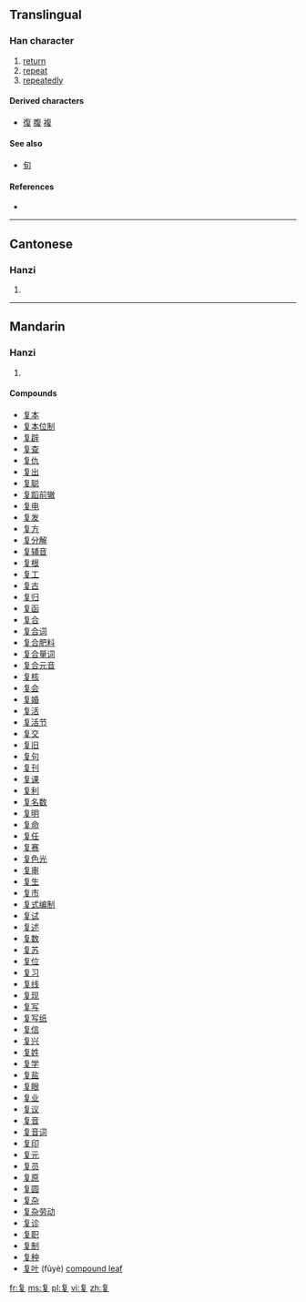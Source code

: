 {{also|復|複}}
==Translingual==

===Han character===
{{Han char|rn=35|rad=夊|as=06|sn=9|four=8040<sub>7</sub>|canj=人日竹水 (OAHE)}}

# [[return]]
# [[repeat]]
# [[repeatedly]]

====Derived characters====
* [[復]] [[腹]] [[複]]

====See also====
* [[旬]] <!-- Graphically similar -->

====References====
* {{Han ref|kx=0245.101|hdz=20869.060|uh=590D|ud=22797|bh=CE60|bd=52832}}

----

==Cantonese==

===Hanzi===
{{yue-hanzi|jyut=|y=fuk6|tra=[[復]], [[複]]}}

# {{defn|Cantonese|sort=夊06}}

----

==Mandarin==

===Hanzi===
{{cmn-hanzi|tra=[[復]], [[複]]|pin=[[fù]] ([[fu4]])|wg=fu<sup>4</sup>}}

# {{defn|Mandarin|sort=夊06}}

====Compounds====
* [[复本]]
* [[复本位制]]
* [[复辟]]
* [[复查]]
* [[复仇]]
* [[复出]]
* [[复聪]]
* [[复蹈前辙]]
* [[复电]]
* [[复发]]
* [[复方]]
* [[复分解]]
* [[复辅音]]
* [[复根]]
* [[复工]]
* [[复古]]
* [[复归]]
* [[复函]]
* [[复合]]
* [[复合词]]
* [[复合肥料]]
* [[复合量词]]
* [[复合元音]]
* [[复核]]
* [[复会]]
* [[复婚]]
* [[复活]]
* [[复活节]]
* [[复交]]
* [[复旧]]
* [[复句]]
* [[复刊]]
* [[复课]]
* [[复利]]
* [[复名数]]
* [[复明]]
* [[复命]]
* [[复任]]
* [[复赛]]
* [[复色光]]
* [[复审]]
* [[复生]]
* [[复市]]
* [[复式编制]]
* [[复试]]
* [[复述]]
* [[复数]]
* [[复苏]]
* [[复位]]
* [[复习]]
* [[复线]]
* [[复现]]
* [[复写]]
* [[复写纸]]
* [[复信]]
* [[复兴]]
* [[复姓]]
* [[复学]]
* [[复盐]]
* [[复眼]]
* [[复业]]
* [[复议]]
* [[复音]]
* [[复音词]]
* [[复印]]
* [[复元]]
* [[复员]]
* [[复原]]
* [[复圆]]
* [[复杂]]
* [[复杂劳动]]
* [[复诊]]
* [[复职]]
* [[复制]]
* [[复种]]
* [[复叶]] (fùyè) [[compound leaf]]

[[fr:复]]
[[ms:复]]
[[pl:复]]
[[vi:复]]
[[zh:复]]